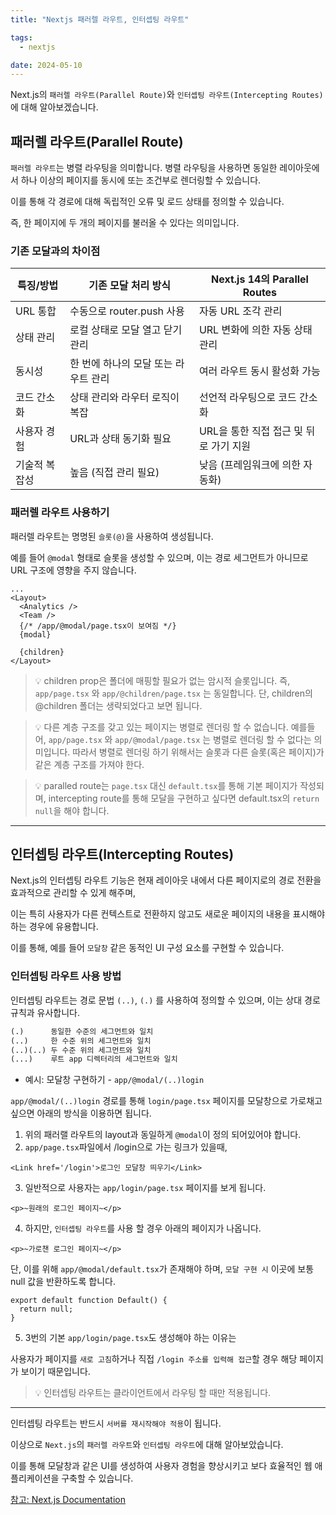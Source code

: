 ```yaml
---
title: "Nextjs 패러렐 라우트, 인터셉팅 라우트"

tags:
  - nextjs

date: 2024-05-10
---
```


Next.js의 `패러렐 라우트(Parallel Route)`와 `인터셉팅 라우트(Intercepting Routes)`에 대해 알아보겠습니다.

## 패러렐 라우트(Parallel Route)

`패러렐 라우트`는 병렬 라우팅을 의미합니다. 병렬 라우팅을 사용하면 동일한 레이아웃에서 하나 이상의 페이지를 동시에 또는 조건부로 렌더링할 수 있습니다.

이를 통해 각 경로에 대해 독립적인 오류 및 로드 상태를 정의할 수 있습니다.

즉, 한 페이지에 두 개의 페이지를 불러올 수 있다는 의미입니다.

### 기존 모달과의 차이점

|특징/방법	|기존 모달 처리 방식|	Next.js 14의 Parallel Routes|
|---|---|---|
|URL 통합	|수동으로 router.push 사용|	자동 URL 조각 관리
|상태 관리	|로컬 상태로 모달 열고 닫기 관리|	URL 변화에 의한 자동 상태 관리|
|동시성	|한 번에 하나의 모달 또는 라우트 관리|	여러 라우트 동시 활성화 가능|
|코드 간소화|	상태 관리와 라우터 로직이 복잡|	선언적 라우팅으로 코드 간소화|
|사용자 경험|	URL과 상태 동기화 필요	|URL을 통한 직접 접근 및 뒤로 가기 지원|
|기술적 복잡성	|높음 (직접 관리 필요)	|낮음 (프레임워크에 의한 자동화)|

### 패러렐 라우트 사용하기

패러렐 라우트는 명명된 `슬롯(@)`을 사용하여 생성됩니다.

예를 들어 `@modal` 형태로 슬롯을 생성할 수 있으며, 이는 경로 세그먼트가 아니므로 URL 구조에 영향을 주지 않습니다.

```jsx:app/layout.tsx
...
<Layout>
  <Analytics />
  <Team />
  {/* /app/@modal/page.tsx이 보여짐 */}
  {modal}

  {children}
</Layout>
```

> 💡 children prop은 폴더에 매핑할 필요가 없는 암시적 슬롯입니다.
> 즉, `app/page.tsx` 와 `app/@children/page.tsx` 는 동일합니다.
> 단, children의 \@children 폴더는 생략되었다고 보면 됩니다.

> 💡 다른 계층 구조를 갖고 있는 페이지는 병렬로 렌더링 할 수 없습니다.
> 예를들어, `app/page.tsx` 와 `app/@modal/page.tsx` 는 병렬로 렌더링 할 수 없다는 의미입니다.
> 따라서 병렬로 렌더링 하기 위해서는 슬롯과 다른 슬롯(혹은 페이지)가 같은 계층 구조를 가져야 한다.

> 💡 paralled route는 `page.tsx` 대신 `default.tsx`를 통해 기본 페이지가 작성되며, intercepting route를 통해
> 모달을 구현하고 싶다면 default.tsx의 `return null`을 해야 합니다.

---

## 인터셉팅 라우트(Intercepting Routes)

Next.js의 인터셉팅 라우트 기능은 현재 레이아웃 내에서 다른 페이지로의 경로 전환을 효과적으로 관리할 수 있게 해주며,

이는 특히 사용자가 다른 컨텍스트로 전환하지 않고도 새로운 페이지의 내용을 표시해야 하는 경우에 유용합니다.

이를 통해, 예를 들어 `모달창` 같은 동적인 UI 구성 요소를 구현할 수 있습니다.

### 인터셉팅 라우트 사용 방법

인터셉팅 라우트는 경로 문법 `(..)`, `(.)` 를 사용하여 정의할 수 있으며, 이는 상대 경로 규칙과 유사합니다.

```txt
(.)      동일한 수준의 세그먼트와 일치
(..)     한 수준 위의 세그먼트와 일치
(..)(..) 두 수준 위의 세그먼트와 일치
(...)    루트 app 디렉터리의 세그먼트와 일치
```

- 예시: 모달창 구현하기 - `app/@modal/(..)login`

`app/@modal/(..)login` 경로를 통해 `login/page.tsx` 페이지를 모달창으로 가로채고 싶으면 아래의 방식을 이용하면 됩니다.

1. 위의 패러랠 라우트의 layout과 동일하게 `@modal`이 정의 되어있어야 합니다.
2. `app/page.tsx`파일에서 /login으로 가는 링크가 있을때,

```javascript:app/page.tsx
<Link href='/login'>로그인 모달창 띄우기</Link>
```

3. 일반적으로 사용자는 `app/login/page.tsx` 페이지를 보게 됩니다.

```javascript:app/login/page.tsx
<p>~원래의 로그인 페이지~</p>
```

4. 하지만, `인터셉팅 라우트`를 사용 할 경우 아래의 페이지가 나옵니다.

```app/@modal/(.)login/page.tsx
<p>~가로챈 로그인 페이지~</p>
```

단, 이를 위해 `app/@modal/default.tsx`가 존재해야 하며, `모달 구현 시` 이곳에 보통 null 값을 반환하도록 합니다.

```app/@modal/default.tsx
export default function Default() {
  return null;
}
```

5. 3번의 기본 `app/login/page.tsx`도 생성해야 하는 이유는

사용자가 페이지를 `새로 고침`하거나 직접 `/login 주소를 입력해 접근`할 경우 해당 페이지가 보이기 때문입니다.

> 💡 인터셉팅 라우트는 클라이언트에서 라우팅 할 때만 적용됩니다.

---

인터셉팅 라우트는 반드시 `서버를 재시작해야 적용`이 됩니다.

이상으로 `Next.js`의 `패러렐 라우트`와 `인터셉팅 라우트`에 대해 알아보았습니다.

이를 통해 모달창과 같은 UI를 생성하여 사용자 경험을 향상시키고 보다 효율적인 웹 애플리케이션을 구축할 수 있습니다.

[참고: Next.js Documentation](https://nextjs.org/docs)
